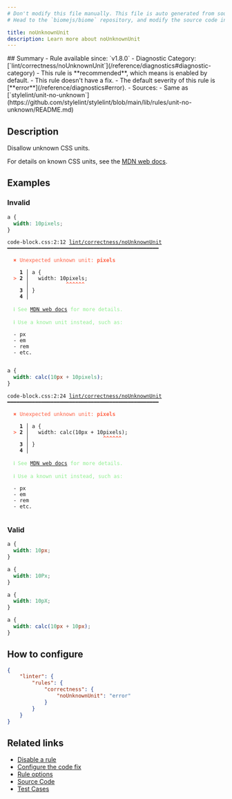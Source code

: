 ```yaml
---
# Don't modify this file manually. This file is auto generated from source, and you will lose your changes next time the website is built.
# Head to the `biomejs/biome` repository, and modify the source code in there.

title: noUnknownUnit
description: Learn more about noUnknownUnit
---
```


<Tabs>
<TabItem label="CSS" icon="seti:css">
## Summary
- Rule available since: `v1.8.0`
- Diagnostic Category: [`lint/correctness/noUnknownUnit`](/reference/diagnostics#diagnostic-category)
- This rule is **recommended**, which means is enabled by default.
- This rule doesn't have a fix.
- The default severity of this rule is [**error**](/reference/diagnostics#error).
- Sources: 
  - Same as [`stylelint/unit-no-unknown`](https://github.com/stylelint/stylelint/blob/main/lib/rules/unit-no-unknown/README.md)

## Description
Disallow unknown CSS units.

For details on known CSS units, see the [MDN web docs](https://developer.mozilla.org/en-US/docs/Learn/CSS/Building_blocks/Values_and_units#lengths).

## Examples

### Invalid

```css
a {
  width: 10pixels;
}
```

<pre class="language-text"><code class="language-text">code-block.css:2:12 <a href="https://biomejs.dev/linter/rules/no-unknown-unit">lint/correctness/noUnknownUnit</a> ━━━━━━━━━━━━━━━━━━━━━━━━━━━━━━━━━━━━━━━━━━━━━━━━━<br /><br />  <strong><span style="color: Tomato;">✖</span></strong> <span style="color: Tomato;">Unexpected unknown unit: </span><span style="color: Tomato;"><strong>pixels</strong></span><br />  <br />    <strong>1 │ </strong>a &#123;<br />  <strong><span style="color: Tomato;">&gt;</span></strong> <strong>2 │ </strong>  width: 10pixels;<br />   <strong>   │ </strong>           <strong><span style="color: Tomato;">^</span></strong><strong><span style="color: Tomato;">^</span></strong><strong><span style="color: Tomato;">^</span></strong><strong><span style="color: Tomato;">^</span></strong><strong><span style="color: Tomato;">^</span></strong><strong><span style="color: Tomato;">^</span></strong><br />    <strong>3 │ </strong>&#125;<br />    <strong>4 │ </strong><br />  <br />  <strong><span style="color: lightgreen;">ℹ</span></strong> <span style="color: lightgreen;">See </span><span style="color: lightgreen;"><a href="https://developer.mozilla.org/en-US/docs/Learn/CSS/Building_blocks/Values_and_units#lengths">MDN web docs</a></span><span style="color: lightgreen;"> for more details.</span><br />  <br />  <strong><span style="color: lightgreen;">ℹ</span></strong> <span style="color: lightgreen;">Use a known unit instead, such as:</span><br />  <br />  - px<br />  - em<br />  - rem<br />  - etc.<br />  <br /></code></pre>

```css
a {
  width: calc(10px + 10pixels);
}
```

<pre class="language-text"><code class="language-text">code-block.css:2:24 <a href="https://biomejs.dev/linter/rules/no-unknown-unit">lint/correctness/noUnknownUnit</a> ━━━━━━━━━━━━━━━━━━━━━━━━━━━━━━━━━━━━━━━━━━━━━━━━━<br /><br />  <strong><span style="color: Tomato;">✖</span></strong> <span style="color: Tomato;">Unexpected unknown unit: </span><span style="color: Tomato;"><strong>pixels</strong></span><br />  <br />    <strong>1 │ </strong>a &#123;<br />  <strong><span style="color: Tomato;">&gt;</span></strong> <strong>2 │ </strong>  width: calc(10px + 10pixels);<br />   <strong>   │ </strong>                       <strong><span style="color: Tomato;">^</span></strong><strong><span style="color: Tomato;">^</span></strong><strong><span style="color: Tomato;">^</span></strong><strong><span style="color: Tomato;">^</span></strong><strong><span style="color: Tomato;">^</span></strong><strong><span style="color: Tomato;">^</span></strong><br />    <strong>3 │ </strong>&#125;<br />    <strong>4 │ </strong><br />  <br />  <strong><span style="color: lightgreen;">ℹ</span></strong> <span style="color: lightgreen;">See </span><span style="color: lightgreen;"><a href="https://developer.mozilla.org/en-US/docs/Learn/CSS/Building_blocks/Values_and_units#lengths">MDN web docs</a></span><span style="color: lightgreen;"> for more details.</span><br />  <br />  <strong><span style="color: lightgreen;">ℹ</span></strong> <span style="color: lightgreen;">Use a known unit instead, such as:</span><br />  <br />  - px<br />  - em<br />  - rem<br />  - etc.<br />  <br /></code></pre>

### Valid

```css
a {
  width: 10px;
}
```

```css
a {
  width: 10Px;
}
```

```css
a {
  width: 10pX;
}
```

```css
a {
  width: calc(10px + 10px);
}
```

## How to configure
```json title="biome.json"
{
	"linter": {
		"rules": {
			"correctness": {
				"noUnknownUnit": "error"
			}
		}
	}
}

```
## Related links

- [Disable a rule](/linter/#disable-a-rule)
- [Configure the code fix](/linter#configure-the-code-fix)
- [Rule options](/linter/#rule-options)
- [Source Code](https://github.com/biomejs/biome/blob/main/crates/biome_css_analyze/src/lint/correctness/no_unknown_unit.rs)
- [Test Cases](https://github.com/biomejs/biome/blob/main/crates/biome_css_analyze/tests/specs/correctness/noUnknownUnit)

</TabItem>
</Tabs>

